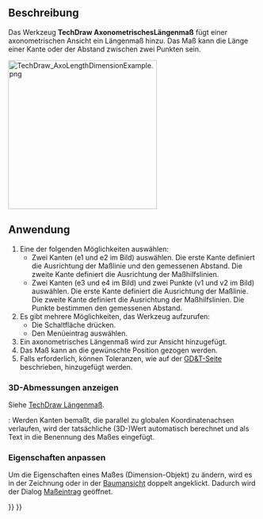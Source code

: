 <languages/>

{{Docnav/de
|[[TechDraw_Balloon/de|Hinweisfeld]]
|[[TechDraw_LandmarkDimension/de|MaßÜberOrientierungspunkte]]
|[[TechDraw_Workbench/de|TechDraw]]
|IconL=TechDraw_Balloon.svg
|IconR=TechDraw_LandmarkDimension.svg
|IconC=Workbench_TechDraw.svg
}}

{{GuiCommand/de
|Name=TechDraw AxoLengthDimension
|Name/de=TechDraw AxonometrischesLängenmaß
|MenuLocation=TechDraw → Maßeinträge → Axonometrisches Längenmaß
|Workbenches=[[TechDraw_Workbench/de|TechDraw]]
|Version=0.21
}}

<span id="Description"></span>
==Beschreibung==

Das Werkzeug '''TechDraw AxonometrischesLängenmaß''' fügt einer axonometrischen Ansicht ein Längenmaß hinzu. Das Maß kann die Länge einer Kante oder der Abstand zwischen zwei Punkten sein.

[[Image:TechDraw_AxoLengthDimensionExample.png|300px]]
{{Caption|Axonometrische Längenmaße basierend auf einer Kante (blau) und zwei Punkten (rot)}}

<span id="Usage"></span>
==Anwendung==

# Eine der folgenden Möglichkeiten auswählen:
#* Zwei Kanten (e1 und e2 im Bild) auswählen. Die erste Kante definiert die Ausrichtung der Maßlinie und den gemessenen Abstand. Die zweite Kante definiert die Ausrichtung der Maßhilfslinien.
#* Zwei Kanten (e3 und e4 im Bild) und zwei Punkte (v1 und v2 im Bild) auswählen. Die erste Kante definiert die Ausrichtung der Maßlinie. Die zweite Kante definiert die Ausrichtung der Maßhilfslinien. Die Punkte bestimmen den gemessenen Abstand.
# Es gibt mehrere Möglichkeiten, das Werkzeug aufzurufen:
#* Die Schaltfläche {{Button|[[Image:TechDraw_AxoLengthDimension.svg|16px]] [[TechDraw_AxoLengthDimension/de|Axonometrisches Längenmaß]]}} drücken.
#* Den Menüeintrag {{MenuCommand|TechDraw → Beschriftungen → [[Image:TechDraw_AxoLengthDimension.svg|16px]] Axonometrisches Längenmaß}} auswählen.
# Ein axonometrisches Längenmaß wird zur Ansicht hinzugefügt.
# Das Maß kann an die gewünschte Position gezogen werden.
# Falls erforderlich, können Toleranzen, wie auf der [[TechDraw_Geometric_dimensioning_and_tolerancing/de#Toleranzen|GD&T-Seite]] beschrieben, hinzugefügt werden.

<span id="Display_3D_measurement"></span>
===3D-Abmessungen anzeigen===

Siehe [[TechDraw_LengthDimension/de#3D-Abmessungen anzeigen|TechDraw Längenmaß]].

{{VersionPlus/de|0.22}}: Werden Kanten bemaßt, die parallel zu globalen Koordinatenachsen verlaufen, wird der tatsächliche (3D-)Wert automatisch berechnet und als Text in die Benennung des Maßes eingefügt.

<span id="Change_properties"></span>
===Eigenschaften anpassen===

Um die Eigenschaften eines Maßes (Dimension-Objekt) zu ändern, wird es in der Zeichnung oder in der [[Tree_view/de|Baumansicht]] doppelt angeklickt. Dadurch wird der Dialog [[TechDraw_LengthDimension/de#Dialog Maßeintrag|Maßeintrag]] geöffnet.


{{Docnav/de
|[[TechDraw_Balloon/de|Hinweisfeld]]
|[[TechDraw_LandmarkDimension/de|MaßÜberOrientierungspunkte]]
|[[TechDraw_Workbench/de|TechDraw]]
|IconL=TechDraw_Balloon.svg
|IconR=TechDraw_LandmarkDimension.svg
|IconC=Workbench_TechDraw.svg
}}

{{TechDraw Tools navi{{#translation:}}}}
{{Userdocnavi{{#translation:}}}}